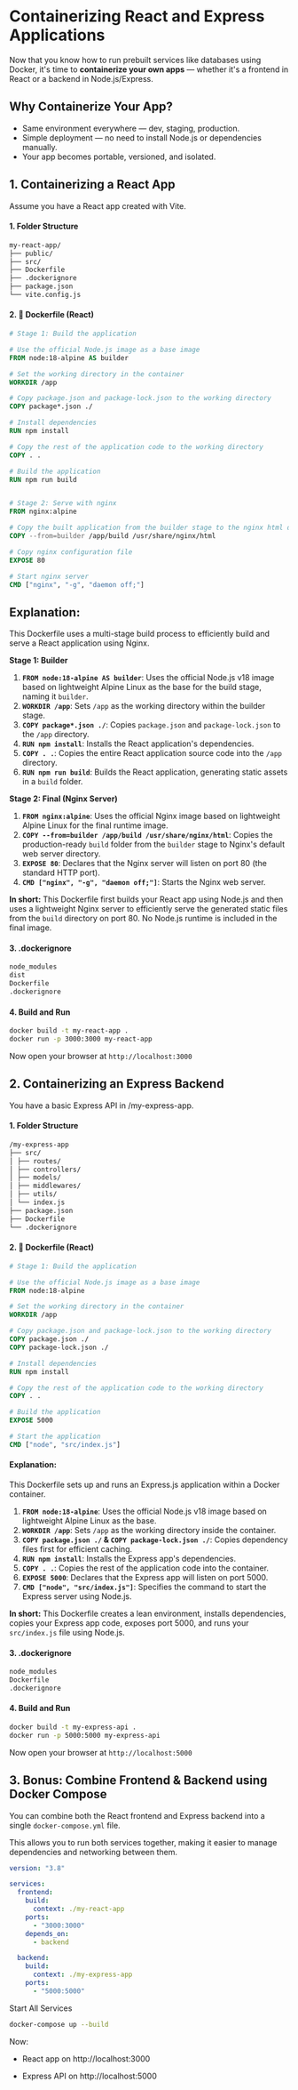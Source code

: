 # Containerizing React and Express Applications

Now that you know how to run prebuilt services like databases using Docker, it's time to **containerize your own apps** — whether it's a frontend in React or a backend in Node.js/Express.

## Why Containerize Your App?

- Same environment everywhere — dev, staging, production.
- Simple deployment — no need to install Node.js or dependencies manually.
- Your app becomes portable, versioned, and isolated.

## 1. Containerizing a React App

Assume you have a React app created with Vite.

#### 1. Folder Structure

```md
my-react-app/
├── public/
├── src/
├── Dockerfile
├── .dockerignore
├── package.json
└── vite.config.js
```

#### 2. 🐳 Dockerfile (React)

```Dockerfile
# Stage 1: Build the application

# Use the official Node.js image as a base image
FROM node:18-alpine AS builder

# Set the working directory in the container
WORKDIR /app

# Copy package.json and package-lock.json to the working directory
COPY package*.json ./

# Install dependencies
RUN npm install

# Copy the rest of the application code to the working directory
COPY . .

# Build the application
RUN npm run build


# Stage 2: Serve with nginx
FROM nginx:alpine

# Copy the built application from the builder stage to the nginx html directory
COPY --from=builder /app/build /usr/share/nginx/html

# Copy nginx configuration file
EXPOSE 80

# Start nginx server
CMD ["nginx", "-g", "daemon off;"]
```

## Explanation:

This Dockerfile uses a multi-stage build process to efficiently build and serve a React application using Nginx.

**Stage 1: Builder**

1.  **`FROM node:18-alpine AS builder`**: Uses the official Node.js v18 image based on lightweight Alpine Linux as the base for the build stage, naming it `builder`.
2.  **`WORKDIR /app`**: Sets `/app` as the working directory within the builder stage.
3.  **`COPY package*.json ./`**: Copies `package.json` and `package-lock.json` to the `/app` directory.
4.  **`RUN npm install`**: Installs the React application's dependencies.
5.  **`COPY . .`**: Copies the entire React application source code into the `/app` directory.
6.  **`RUN npm run build`**: Builds the React application, generating static assets in a `build` folder.

**Stage 2: Final (Nginx Server)**

1.  **`FROM nginx:alpine`**: Uses the official Nginx image based on lightweight Alpine Linux for the final runtime image.
2.  **`COPY --from=builder /app/build /usr/share/nginx/html`**: Copies the production-ready `build` folder from the `builder` stage to Nginx's default web server directory.
3.  **`EXPOSE 80`**: Declares that the Nginx server will listen on port 80 (the standard HTTP port).
4.  **`CMD ["nginx", "-g", "daemon off;"]`**: Starts the Nginx web server.

**In short:** This Dockerfile first builds your React app using Node.js and then uses a lightweight Nginx server to efficiently serve the generated static files from the `build` directory on port 80. No Node.js runtime is included in the final image.

#### 3. .dockerignore

```sh
node_modules
dist
Dockerfile
.dockerignore
```

#### 4. Build and Run

```sh
docker build -t my-react-app .
docker run -p 3000:3000 my-react-app
```

Now open your browser at `http://localhost:3000`

## 2. Containerizing an Express Backend

You have a basic Express API in /my-express-app.

#### 1. Folder Structure

```md
/my-express-app
├── src/
│ ├── routes/
│ ├── controllers/
│ ├── models/
│ ├── middlewares/
│ ├── utils/
│ └── index.js
├── package.json
├── Dockerfile
└── .dockerignore
```

#### 2. 🐳 Dockerfile (React)

```Dockerfile
# Stage 1: Build the application

# Use the official Node.js image as a base image
FROM node:18-alpine

# Set the working directory in the container
WORKDIR /app

# Copy package.json and package-lock.json to the working directory
COPY package.json ./
COPY package-lock.json ./

# Install dependencies
RUN npm install

# Copy the rest of the application code to the working directory
COPY . .

# Build the application
EXPOSE 5000

# Start the application
CMD ["node", "src/index.js"]
```

#### Explanation:

This Dockerfile sets up and runs an Express.js application within a Docker container.

1.  **`FROM node:18-alpine`**: Uses the official Node.js v18 image based on lightweight Alpine Linux as the base.
2.  **`WORKDIR /app`**: Sets `/app` as the working directory inside the container.
3.  **`COPY package.json ./` & `COPY package-lock.json ./`**: Copies dependency files first for efficient caching.
4.  **`RUN npm install`**: Installs the Express app's dependencies.
5.  **`COPY . .`**: Copies the rest of the application code into the container.
6.  **`EXPOSE 5000`**: Declares that the Express app will listen on port 5000.
7.  **`CMD ["node", "src/index.js"]`**: Specifies the command to start the Express server using Node.js.

**In short:** This Dockerfile creates a lean environment, installs dependencies, copies your Express app code, exposes port 5000, and runs your `src/index.js` file using Node.js.

#### 3. .dockerignore

```sh
node_modules
Dockerfile
.dockerignore
```

#### 4. Build and Run

```sh
docker build -t my-express-api .
docker run -p 5000:5000 my-express-api
```

Now open your browser at `http://localhost:5000`

## 3. Bonus: Combine Frontend & Backend using Docker Compose

You can combine both the React frontend and Express backend into a single `docker-compose.yml` file.

This allows you to run both services together, making it easier to manage dependencies and networking between them.

```yml
version: "3.8"

services:
  frontend:
    build:
      context: ./my-react-app
    ports:
      - "3000:3000"
    depends_on:
      - backend

  backend:
    build:
      context: ./my-express-app
    ports:
      - "5000:5000"
```

Start All Services

```sh
docker-compose up --build
```

Now:

- React app on http://localhost:3000

- Express API on http://localhost:5000
